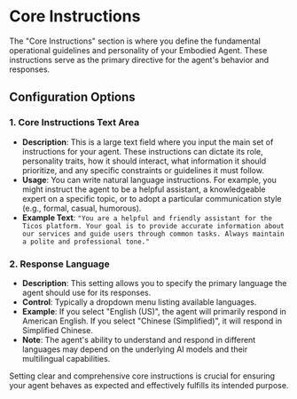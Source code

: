 # Core Instructions

The "Core Instructions" section is where you define the fundamental operational guidelines and personality of your Embodied Agent. These instructions serve as the primary directive for the agent's behavior and responses.

## Configuration Options

### 1. Core Instructions Text Area

- **Description**: This is a large text field where you input the main set of instructions for your agent. These instructions can dictate its role, personality traits, how it should interact, what information it should prioritize, and any specific constraints or guidelines it must follow.
- **Usage**: You can write natural language instructions. For example, you might instruct the agent to be a helpful assistant, a knowledgeable expert on a specific topic, or to adopt a particular communication style (e.g., formal, casual, humorous).
- **Example Text**: `"You are a helpful and friendly assistant for the Ticos platform. Your goal is to provide accurate information about our services and guide users through common tasks. Always maintain a polite and professional tone."`

### 2. Response Language

- **Description**: This setting allows you to specify the primary language the agent should use for its responses.
- **Control**: Typically a dropdown menu listing available languages.
- **Example**: If you select "English (US)", the agent will primarily respond in American English. If you select "Chinese (Simplified)", it will respond in Simplified Chinese.
- **Note**: The agent's ability to understand and respond in different languages may depend on the underlying AI models and their multilingual capabilities.

Setting clear and comprehensive core instructions is crucial for ensuring your agent behaves as expected and effectively fulfills its intended purpose.
